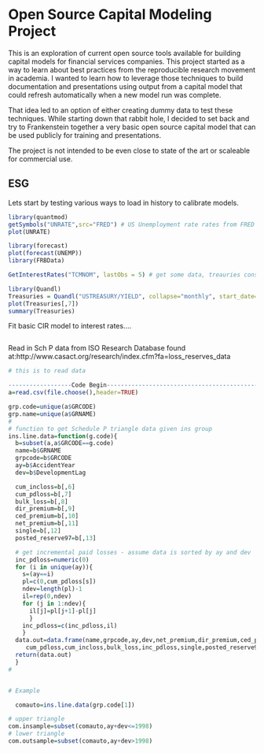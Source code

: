 Open Source Capital Modeling Project
========================================================

This is an exploration of current open source tools available for building capital models for financial services companies.  This project started as a way to learn about best practices from the reproducible research movement in academia.  I wanted to learn how to leverage those techniques to build documentation and presentations using output from a capital model that could refresh automatically when a new model run was complete.  

That idea led to an option of either creating dummy data to test these techniques.  While starting down that rabbit hole, I decided to set back and try to Frankenstein together a very basic open source capital model that can be used publicly for training and presentations.  

The project is not intended to be even close to state of the art or scaleable for commercial use.

ESG
--------
Lets start by testing various ways to load in history to calibrate models.

```r
library(quantmod)
getSymbols("UNRATE",src="FRED") # US Unemployment rate rates from FRED
plot(UNRATE)

library(forecast)
plot(forecast(UNEMP))
library(FRBData)

GetInterestRates("TCMNOM", lastObs = 5) # get some data, treauries constant maturities/Nominal

library(Quandl)
Treasuries = Quandl("USTREASURY/YIELD", collapse="monthly", start_date="1970-01-01", type="ts")
plot(Treasuries[,7])
summary(Treasuries)

```

Fit basic CIR model to interest rates....

```r

```

Read in Sch P data from ISO Research Database found at:http://www.casact.org/research/index.cfm?fa=loss_reserves_data 

```r
# this is to read data

------------------Code Begin----------------------------------------------
a=read.csv(file.choose(),header=TRUE)

grp.code=unique(a$GRCODE)
grp.name=unique(a$GRNAME)
#
# function to get Schedule P triangle data given ins group
ins.line.data=function(g.code){
  b=subset(a,a$GRCODE==g.code)
  name=b$GRNAME
  grpcode=b$GRCODE
  ay=b$AccidentYear
  dev=b$DevelopmentLag

  cum_incloss=b[,6]
  cum_pdloss=b[,7]
  bulk_loss=b[,8]
  dir_premium=b[,9]
  ced_premium=b[,10]
  net_premium=b[,11]
  single=b[,12]
  posted_reserve97=b[,13]

  # get incremental paid losses - assume data is sorted by ay and dev
  inc_pdloss=numeric(0)
  for (i in unique(ay)){
    s=(ay==i)
    pl=c(0,cum_pdloss[s])
    ndev=length(pl)-1
    il=rep(0,ndev)
    for (j in 1:ndev){            
      il[j]=pl[j+1]-pl[j]
      }
    inc_pdloss=c(inc_pdloss,il)
    }
  data.out=data.frame(name,grpcode,ay,dev,net_premium,dir_premium,ced_premium,
     cum_pdloss,cum_incloss,bulk_loss,inc_pdloss,single,posted_reserve97)
  return(data.out)
  }
#


# Example

  comauto=ins.line.data(grp.code[1])

# upper triangle
com.insample=subset(comauto,ay+dev<=1998)
# lower triangle
com.outsample=subset(comauto,ay+dev>1998)
```

